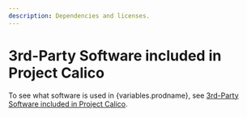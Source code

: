 ```yaml
---
description: Dependencies and licenses.
---
```



# 3rd-Party Software included in Project Calico

To see what software is used in {variables.prodname}, see [3rd-Party Software included in Project Calico](https://docs.tigera.io/licenses/projectcalico_{variables.version}.html).